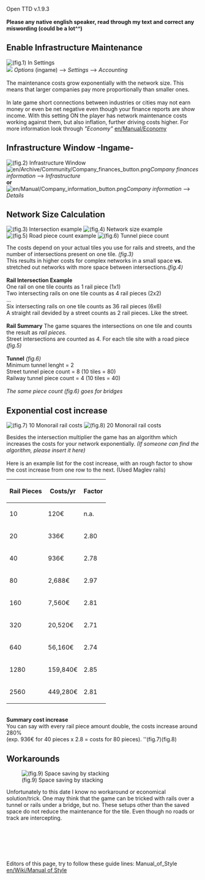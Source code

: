 Open TTD v.1.9.3
<br /><br />
'''Please any native english speaker, read through my text and correct any miswording (could be a lot^^)'''
<br />



== Enable Infrastructure Maintenance ==

[[File:en/Archive/Community/Option infrastructure maintenance.png|left|thumb|(fig.1) In Settings]]
<br style="clear:both" />

[[File:en/Archive/Community/Settings button.png|left|frameless|border|]]
''Options'' (ingame) --> ''Settings'' --> ''Accounting''
<br />
<br />
The maintenance costs grow exponentially with the network size. This means that larger companies pay more proportionally than smaller ones.
<br />
<br />
In late game short connections between industries or cities may not earn money or even be net negative even though your finance reports are show income.
With this setting ON the player has network maintenance costs working against them, but also inflation, further driving costs higher. For more information look through ''"Economy"'' [[en/Manual/Economy]]




== Infrastructure Window -Ingame- ==

[[File:en/Archive/Community/Infrastucture window.png|left|thumb|(fig.2) Infrastructure Window]]
<br style="clear:both" />

[[File:en/Archive/Community/Company finances button.png|left|frameless|border]]''Company finances information'' --> ''Infrastructure''
<br />
'''or'''
<br />
[[File:en/Manual/Company information button.png|left|frameless|border]]''Company information'' --> ''Details''
<br />



== Network Size Calculation ==

[[File:en/Archive/Community/Infrastructure rail count.png|thumb|left|(fig.3) Intersection example]]
[[File:en/Archive/Community/Small vs spread network costs.png|thumb|middle|(fig.4) Network size example]]
[[File:en/Archive/Community/Road piece count.png|thumb|right|(fig.5) Road piece count example]]
[[File:en/Archive/Community/Tunnel piece count rails streets.png|thumb|(fig.6) Tunnel piece count]]

The costs depend on your actual tiles you use for rails and streets, and the number of intersections present on one tile. ''(fig.3)''<br />
This results in higher costs for complex networks in a small space '''vs.''' stretched out networks with more space between intersections.''(fig.4)''
<br /><br />

'''Rail Intersection Example'''<br />
One rail on one tile counts as 1 rail piece (1x1)<br />
Two intersecting rails on one tile counts as 4 rail  pieces (2x2)<br />
...<br />
Six intersecting rails on one tile counts as 36 rail pieces (6x6)
<br />
A straight rail devided by a street counts as 2 rail pieces. Like the street.
<br />
<br />
'''Rail Summary'''
The game squares the intersections on one tile and counts the result as ''rail pieces''.<br />
Street intersections are counted as 4. For each tile site with a road piece ''(fig.5)''
<br />
<br />
'''Tunnel''' ''(fig.6)''<br />
Minimum tunnel lenght      = 2<br />
Street tunnel piece count  = 8 (10 tiles = 80)<br />
Railway tunnel piece count = 4 (10 tiles = 40)<br />
<br />
''The same piece count (fig.6) goes for bridges''


== Exponential cost increase ==


[[File:en/Archive/Community/Maglev 1x10 maintenance.png|thumb|(fig.7) 10 Monorail rail costs]]
[[File:en/Archive/Community/Maglev 2x10 maintenance.png|thumb|(fig.8) 20 Monorail rail costs]]


Besides the intersection multiplier the game has an algorithm which increases the costs for your network exponentially. ''(If someone can find the algorithm, please insert it here)''<br />
<br />
Here is an example list for the cost increase, with an rough factor to show the cost increase from one row to the next. (Used Maglev rails)<br />

{| class="wikitable"
|-
! Rail Pieces !! Costs/yr !! Factor
|-
| 10    || 120€     || n.a.
|-
| 20    || 336€     || 2.80
|-
| 40    || 936€     || 2.78
|-
| 80    || 2,688€   || 2.97
|-
| 160   || 7,560€   || 2.81
|-
| 320   || 20,520€  || 2.71
|-
| 640   || 56,160€  || 2.74
|-
| 1280  || 159,840€ || 2.85
|-
| 2560  || 449,280€ || 2.81
|}
<br />
'''Summary cost increase'''<br />
You can say with every rail piece amount double, the costs increase around 280%<br />
(exp. 936€ for 40 pieces x 2.8 = costs for 80 pieces). ''(fig.7)(fig.8)



== Workarounds ==

[[File:en/Archive/Community/Space saving example.png|thumb|(fig.9) Space saving by stacking]]

Unfortunately to this date I know no workaround or economical solution/trick. One may think that the game can be tricked with rails over a tunnel or rails under a bridge, but no. These setups other than the saved space do not reduce the maintenance for the tile. Even though no roads or track are intercepting.
<br />
<br />
<br />
<br />
<br />
<br />
<br />
Editors of this page, try to follow these guide lines: Manual_of_Style [[en/Wiki/Manual of Style]]